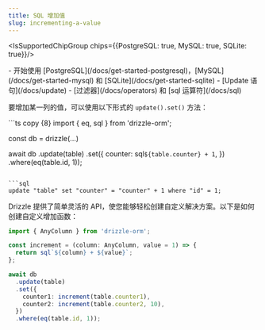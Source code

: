 ```yaml
---
title: SQL 增加值
slug: incrementing-a-value
---
```


<IsSupportedChipGroup chips={{PostgreSQL: true, MySQL: true, SQLite: true}}/>

<Prerequisites>
- 开始使用 [PostgreSQL](/docs/get-started-postgresql)，[MySQL](/docs/get-started-mysql) 和 [SQLite](/docs/get-started-sqlite)
- [Update 语句](/docs/update)
- [过滤器](/docs/operators) 和 [sql 运算符](/docs/sql)
</Prerequisites>

要增加某一列的值，可以使用以下形式的 `update().set()` 方法：

<Section>
```ts copy {8}
import { eq, sql } from 'drizzle-orm';

const db = drizzle(...)
  
await db
  .update(table)
  .set({
    counter: sql`${table.counter} + 1`,
  })
  .where(eq(table.id, 1));
```

```sql
update "table" set "counter" = "counter" + 1 where "id" = 1;
```
</Section>

Drizzle 提供了简单灵活的 API，使您能够轻松创建自定义解决方案。以下是如何创建自定义增加函数：

```ts copy {4,10,11}
import { AnyColumn } from 'drizzle-orm';

const increment = (column: AnyColumn, value = 1) => {
  return sql`${column} + ${value}`;
};

await db
  .update(table)
  .set({
    counter1: increment(table.counter1),
    counter2: increment(table.counter2, 10),
  })
  .where(eq(table.id, 1));
```
